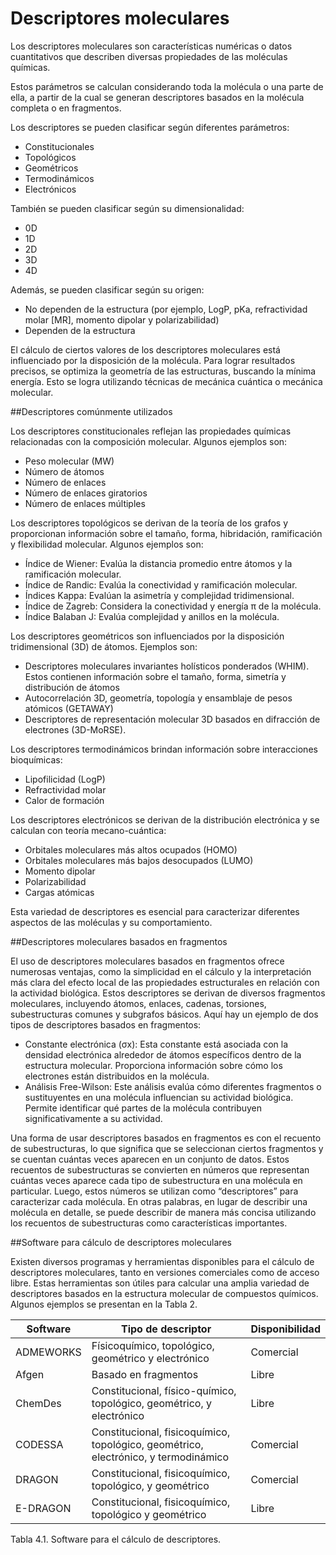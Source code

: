 # Descriptores moleculares

Los descriptores moleculares son características numéricas o datos cuantitativos que describen diversas propiedades de las moléculas químicas. 

Estos parámetros se calculan considerando toda la molécula o una parte de ella, a partir de la cual se generan descriptores basados en la molécula completa o en fragmentos.

Los descriptores se pueden clasificar según diferentes parámetros:

- Constitucionales
- Topológicos
- Geométricos
- Termodinámicos
- Electrónicos

También se pueden clasificar según su dimensionalidad:

- 0D
- 1D
- 2D
- 3D
- 4D

Además, se pueden clasificar según su origen:

- No dependen de la estructura (por ejemplo, LogP, pKa, refractividad molar [MR], momento dipolar y polarizabilidad)
- Dependen de la estructura

El cálculo de ciertos valores de los descriptores moleculares está influenciado por la disposición de la molécula. Para lograr resultados precisos, se optimiza la geometría de las estructuras, buscando la mínima energía. Esto se logra utilizando técnicas de mecánica cuántica o mecánica molecular.

##Descriptores comúnmente utilizados

Los descriptores constitucionales reflejan las propiedades químicas relacionadas con la composición molecular. Algunos ejemplos son:

- Peso molecular (MW)
- Número  de átomos
- Número de enlaces
- Número de enlaces giratorios
- Número de enlaces múltiples

Los descriptores topológicos se derivan de la teoría de los grafos y proporcionan información sobre el tamaño, forma, hibridación, ramificación y flexibilidad molecular. Algunos ejemplos son:

- Índice de Wiener: Evalúa la distancia promedio entre átomos y la ramificación molecular.
- Índice de Randic: Evalúa la conectividad y ramificación molecular.
- Índices Kappa: Evalúan la asimetría y complejidad tridimensional.
- Índice de Zagreb: Considera la conectividad y energía π de la molécula.
- Índice Balaban J: Evalúa complejidad y anillos en la molécula.

Los descriptores geométricos son influenciados por la disposición tridimensional (3D) de átomos. Ejemplos son:

- Descriptores moleculares invariantes holísticos ponderados (WHIM). Estos contienen información sobre el tamaño, forma, simetría y distribución de átomos
- Autocorrelación 3D, geometría, topología y ensamblaje de pesos atómicos (GETAWAY)
- Descriptores de representación molecular 3D basados en difracción de electrones (3D-MoRSE).

Los descriptores termodinámicos brindan información sobre interacciones bioquímicas:

- Lipofilicidad (LogP)
- Refractividad molar
- Calor de formación

Los descriptores electrónicos se derivan de la distribución electrónica y se calculan con teoría mecano-cuántica:

- Orbitales moleculares más altos ocupados (HOMO)
- Orbitales moleculares más bajos desocupados (LUMO)
- Momento dipolar
- Polarizabilidad
- Cargas atómicas

Esta variedad de descriptores es esencial para caracterizar diferentes aspectos de las moléculas y su comportamiento.

##Descriptores moleculares basados en fragmentos

El uso de descriptores moleculares basados en fragmentos ofrece numerosas ventajas, como la simplicidad en el cálculo y la interpretación más clara del efecto local de las propiedades estructurales en relación con la actividad biológica. Estos descriptores se derivan de diversos fragmentos moleculares, incluyendo átomos, enlaces, cadenas, torsiones, subestructuras comunes y subgrafos básicos. Aquí hay un ejemplo de dos tipos de descriptores basados en fragmentos: 

- Constante electrónica (σx):  Esta constante está asociada con la densidad electrónica alrededor de átomos específicos dentro de la estructura molecular. Proporciona información sobre cómo los electrones están distribuidos en la molécula.
- Análisis Free-Wilson: Este análisis evalúa cómo diferentes fragmentos o sustituyentes en una molécula influencian su actividad biológica. Permite identificar qué partes de la molécula contribuyen significativamente a su actividad.

Una forma de usar descriptores basados en fragmentos es con el recuento de subestructuras, lo que significa que se seleccionan ciertos fragmentos y se cuentan cuántas veces aparecen en un conjunto de datos. Estos recuentos de subestructuras se convierten en números que representan cuántas veces aparece cada tipo de subestructura en una molécula en particular. Luego, estos números se utilizan como "descriptores" para caracterizar cada molécula. En otras palabras, en lugar de describir una molécula en detalle, se puede describir de manera más concisa utilizando los recuentos de subestructuras como características importantes.

##Software para cálculo de descriptores moleculares

Existen diversos programas y herramientas disponibles para el cálculo de descriptores moleculares, tanto en versiones comerciales como de acceso libre. Estas herramientas son útiles para calcular una amplia variedad de descriptores basados en la estructura molecular de compuestos químicos. Algunos ejemplos se presentan en la Tabla 2.

| Software   | Tipo de descriptor                                                                  | Disponibilidad |
|------------|-------------------------------------------------------------------------------------|----------------|
| ADMEWORKS  | Físicoquímico, topológico, geométrico y electrónico                                 | Comercial      |
| Afgen      | Basado en fragmentos                                                                | Libre          |
| ChemDes    | Constitucional, físico-químico, topológico, geométrico, y electrónico               | Libre          |
| CODESSA    | Constitucional, fisicoquímico, topológico, geométrico, electrónico, y termodinámico | Comercial      |
| DRAGON     | Constitucional, fisicoquímico, topológico, y geométrico                             | Comercial      |
| E-DRAGON   | Constitucional, fisicoquímico, topológico y geométrico                              | Libre          |

Tabla 4.1. Software para el cálculo de descriptores.
